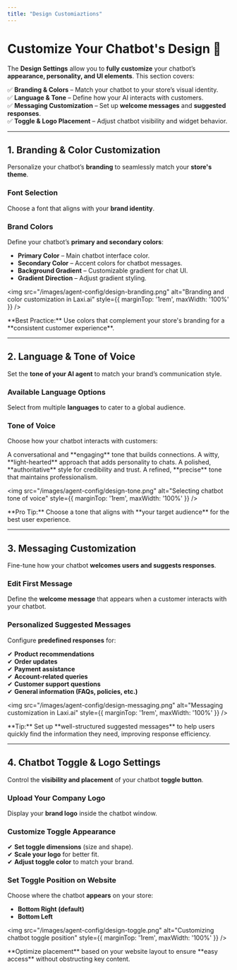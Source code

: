 ```yaml
---
title: "Design Customiaztions"
---
```


# Customize Your Chatbot's Design 🎨  

The **Design Settings** allow you to **fully customize** your chatbot’s **appearance, personality, and UI elements**. This section covers:  

✅ **Branding & Colors** – Match your chatbot to your store’s visual identity.  
✅ **Language & Tone** – Define how your AI interacts with customers.  
✅ **Messaging Customization** – Set up **welcome messages** and **suggested responses**.  
✅ **Toggle & Logo Placement** – Adjust chatbot visibility and widget behavior.  

---

## 1. Branding & Color Customization  

Personalize your chatbot’s **branding** to seamlessly match your **store's theme**.  

### **Font Selection**  
Choose a font that aligns with your **brand identity**.  

### **Brand Colors**  
Define your chatbot’s **primary and secondary colors**:  

- **Primary Color** – Main chatbot interface color.  
- **Secondary Color** – Accent colors for chatbot messages.  
- **Background Gradient** – Customizable gradient for chat UI.  
- **Gradient Direction** – Adjust gradient styling.  

<img src="/images/agent-config/design-branding.png" alt="Branding and color customization in Laxi.ai" style={{ marginTop: '1rem', maxWidth: '100%' }} />

<Info>
**Best Practice:** Use colors that complement your store's branding for a **consistent customer experience**.
</Info>

---

## 2. Language & Tone of Voice  

Set the **tone of your AI agent** to match your brand’s communication style.  

### **Available Language Options**  
Select from multiple **languages** to cater to a global audience.  

### **Tone of Voice**  
Choose how your chatbot interacts with customers:  

<CardGroup cols={2}>
  <Card title="😊 Friendly">
    A conversational and **engaging** tone that builds connections.  
  </Card>
  <Card title="😁 Funny">
    A witty, **light-hearted** approach that adds personality to chats.  
  </Card>
  <Card title="🎯 Professional">
    A polished, **authoritative** style for credibility and trust.  
  </Card>
  <Card title="⚜️ Formal">
    A refined, **precise** tone that maintains professionalism.  
  </Card>
</CardGroup>

<img src="/images/agent-config/design-tone.png" alt="Selecting chatbot tone of voice" style={{ marginTop: '1rem', maxWidth: '100%' }} />

<Note>
**Pro Tip:** Choose a tone that aligns with **your target audience** for the best user experience.
</Note>

---

## 3. Messaging Customization  

Fine-tune how your chatbot **welcomes users and suggests responses**.  

### **Edit First Message**  
Define the **welcome message** that appears when a customer interacts with your chatbot.  

### **Personalized Suggested Messages**  
Configure **predefined responses** for:  

✔ **Product recommendations**  
✔ **Order updates**  
✔ **Payment assistance**  
✔ **Account-related queries**  
✔ **Customer support questions**  
✔ **General information (FAQs, policies, etc.)**  

<img src="/images/agent-config/design-messaging.png" alt="Messaging customization in Laxi.ai" style={{ marginTop: '1rem', maxWidth: '100%' }} />

<Tip>
**Tip:** Set up **well-structured suggested messages** to help users quickly find the information they need, improving response efficiency.
</Tip>

---

## 4. Chatbot Toggle & Logo Settings  

Control the **visibility and placement** of your chatbot **toggle button**.  

### **Upload Your Company Logo**  
Display your **brand logo** inside the chatbot window.  

### **Customize Toggle Appearance**  
✔ **Set toggle dimensions** (size and shape).  
✔ **Scale your logo** for better fit.  
✔ **Adjust toggle color** to match your brand.  

### **Set Toggle Position on Website**  
Choose where the chatbot **appears** on your store:  
- **Bottom Right (default)**  
- **Bottom Left**  

<img src="/images/agent-config/design-toggle.png" alt="Customizing chatbot toggle position" style={{ marginTop: '1rem', maxWidth: '100%' }} />

<Tip>
**Optimize placement** based on your website layout to ensure **easy access** without obstructing key content.
</Tip>

